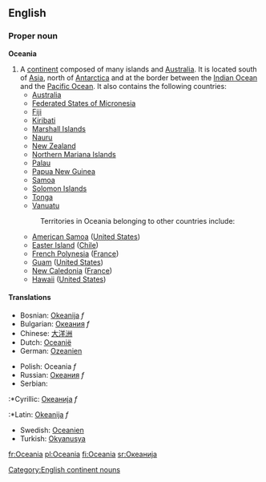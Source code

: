 {{wikipedia}}
==English==

===Proper noun===
'''Oceania'''

#A [[continent]] composed of many islands and [[Australia]].  It is located south of [[Asia]], north of [[Antarctica]] and at the border between the [[Indian Ocean]] and the [[Pacific Ocean]].  It also contains the following countries:
#* [[Australia]]
#* [[Federated States of Micronesia]]
#* [[Fiji]]
#* [[Kiribati]]
#* [[Marshall Islands]]
#* [[Nauru]]
#* [[New Zealand]] 
#* [[Northern Mariana Islands]]
#* [[Palau]]
#* [[Papua New Guinea]]
#* [[Samoa]]
#* [[Solomon Islands]]
#* [[Tonga]]
#* [[Vanuatu]]
#:Territories in Oceania belonging to other countries include:
#* [[American Samoa]] ([[United States]])
#* [[Easter Island]] ([[Chile]])
#* [[French Polynesia]] ([[France]])
#* [[Guam]] ([[United States]])
#* [[New Caledonia]] ([[France]])
#* [[Hawaii]] ([[United States]])

====Translations====
{{top}}
*Bosnian: [[Okeanija]] ''f''
*Bulgarian: [[Океания]] ''f''
*Chinese: [[大洋洲]]
*Dutch: [[Oceanië]] 
*German: [[Ozeanien]]
{{mid}}
*Polish: Oceania ''f''
*Russian: [[Океания]] ''f''
*Serbian:
:*Cyrillic: [[Океанија]] ''f''
:*Latin: [[Okeanija]] ''f''
*Swedish: [[Oceanien]]
*Turkish: [[Okyanusya]]
{{bottom}}
[[Category:English continent nouns]]

[[fr:Oceania]]
[[pl:Oceania]]
[[fi:Oceania]]
[[sr:Океанија]]